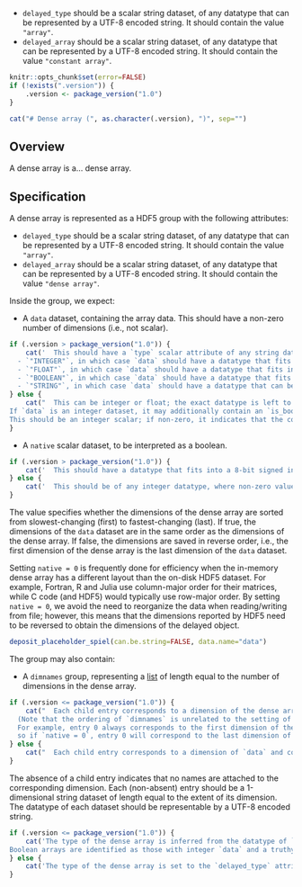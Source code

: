 
- `delayed_type` should be a scalar string dataset, of any datatype that can be represented by a UTF-8 encoded string.
  It should contain the value `"array"`.
- `delayed_array` should be a scalar string dataset, of any datatype that can be represented by a UTF-8 encoded string.
  It should contain the value `"constant array"`.

```r
knitr::opts_chunk$set(error=FALSE)
if (!exists(".version")) {
    .version <- package_version("1.0")
}
```

```r
cat("# Dense array (", as.character(.version), ")", sep="")
```

## Overview 

A dense array is a... dense array.

## Specification

A dense array is represented as a HDF5 group with the following attributes:

- `delayed_type` should be a scalar string dataset, of any datatype that can be represented by a UTF-8 encoded string.
  It should contain the value `"array"`.
- `delayed_array` should be a scalar string dataset, of any datatype that can be represented by a UTF-8 encoded string.
  It should contain the value `"dense array"`.

Inside the group, we expect:

- A `data` dataset, containing the array data.
  This should have a non-zero number of dimensions (i.e., not scalar).
```r
if (.version > package_version("1.0")) {
    cat('  This should have a `type` scalar attribute of any string datatype, which should be one of the following:
  - `"INTEGER"`, in which case `data` should have a datatype that fits into a 32-bit signed integer.
  - `"FLOAT"`, in which case `data` should have a datatype that fits into a 64-bit float.
  - `"BOOLEAN"`, in which case `data` should have a datatype that fits into a 8-bit signed integer.
  - `"STRING"`, in which case `data` should have a datatype that can be represented by a UTF-8 encoded string.')
} else {
    cat("  This can be integer or float; the exact datatype is left to the implementation.
If `data` is an integer dataset, it may additionally contain an `is_boolean` attribute.
This should be an integer scalar; if non-zero, it indicates that the contents of `data` should be treated as booleans where zeros are falsey and non-zeros are truthy.")
}
```
- A `native` scalar dataset, to be interpreted as a boolean.
```r
if (.version > package_version("1.0")) {
    cat('  This should have a datatype that fits into a 8-bit signed integer, where non-zero values are treated as truthy.');
} else {
    cat('  This should be of any integer datatype, where non-zero values are treated as truthy.')
}
```
  The value specifies whether the dimensions of the dense array are sorted from slowest-changing (first) to fastest-changing (last).
  If true, the dimensions of the `data` dataset are in the same order as the dimensions of the dense array.
  If false, the dimensions are saved in reverse order, i.e., the first dimension of the dense array is the last dimension of the `data` dataset.

Setting `native = 0` is frequently done for efficiency when the in-memory dense array has a different layout than the on-disk HDF5 dataset.
For example, Fortran, R and Julia use column-major order for their matrices, while C code (and HDF5) would typically use row-major order.
By setting `native = 0`, we avoid the need to reorganize the data when reading/writing from file;
however, this means that the dimensions reported by HDF5 need to be reversed to obtain the dimensions of the delayed object.

```r
deposit_placeholder_spiel(can.be.string=FALSE, data.name="data")
```

The group may also contain:

- A `dimnames` group, representing a [list](_general.md#lists) of length equal to the number of dimensions in the dense array.
```r
if (.version <= package_version("1.0")) {
    cat("  Each child entry corresponds to a dimension of the dense array and contains the names along that dimension.
  (Note that the ordering of `dimnames` is unrelated to the setting of `native`.
  For example, entry 0 always corresponds to the first dimension of the \"user-visible\" dense array, regardless of how it is saved in `data`;
  so if `native = 0`, entry 0 will correspond to the last dimension of `data`.)")
} else {
    cat("  Each child entry corresponds to a dimension of `data` and contains the names along that dimension, e.g., entry `0` contains names for the first dimension of `data`.")
}
```
  The absence of a child entry indicates that no names are attached to the corresponding dimension.
  Each (non-absent) entry should be a 1-dimensional string dataset of length equal to the extent of its dimension.
  The datatype of each dataset should be representable by a UTF-8 encoded string.

```r
if (.version <= package_version("1.0")) {
    cat('The type of the dense array is inferred from the datatype of `data`: integer, float or string.
Boolean arrays are identified as those with integer `data` and a truthy `is_boolean` flag.')
} else {
    cat('The type of the dense array is set to the `delayed_type` attribute of `data`.')
}
```
